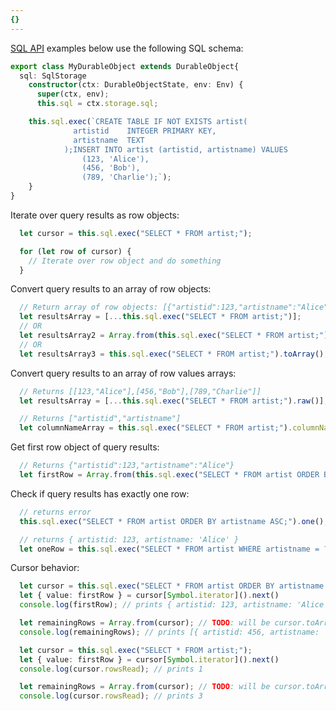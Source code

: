 ```yaml
---
{}
---
```



[SQL API](/durable-objects/api/transactional-storage-api/#sqlexec) examples below use the following SQL schema:

```ts
export class MyDurableObject extends DurableObject{
  sql: SqlStorage
	constructor(ctx: DurableObjectState, env: Env) {
	  super(ctx, env);
	  this.sql = ctx.storage.sql;

    this.sql.exec(`CREATE TABLE IF NOT EXISTS artist( 
			  artistid    INTEGER PRIMARY KEY, 
			  artistname  TEXT
			);INSERT INTO artist (artistid, artistname) VALUES 
				(123, 'Alice'),
				(456, 'Bob'),
				(789, 'Charlie');`);
	}
}
```

Iterate over query results as row objects:
```ts
  let cursor = this.sql.exec("SELECT * FROM artist;");

  for (let row of cursor) {
    // Iterate over row object and do something
  }
```

Convert query results to an array of row objects:
```ts
  // Return array of row objects: [{"artistid":123,"artistname":"Alice"},{"artistid":456,"artistname":"Bob"},{"artistid":789,"artistname":"Charlie"}]
  let resultsArray = [...this.sql.exec("SELECT * FROM artist;")];
  // OR
  let resultsArray2 = Array.from(this.sql.exec("SELECT * FROM artist;"));
  // OR
  let resultsArray3 = this.sql.exec("SELECT * FROM artist;").toArray();
```

Convert query results to an array of row values arrays:
```ts
  // Returns [[123,"Alice"],[456,"Bob"],[789,"Charlie"]]
  let resultsArray = [...this.sql.exec("SELECT * FROM artist;").raw()];	

  // Returns ["artistid","artistname"]
  let columnNameArray = this.sql.exec("SELECT * FROM artist;").columnNames;
```

Get first row object of query results:
```ts
  // Returns {"artistid":123,"artistname":"Alice"}
  let firstRow = Array.from(this.sql.exec("SELECT * FROM artist ORDER BY artistname DESC;"))[0];
```

Check if query results has exactly one row:
```ts
  // returns error
  this.sql.exec("SELECT * FROM artist ORDER BY artistname ASC;").one();

  // returns { artistid: 123, artistname: 'Alice' }
  let oneRow = this.sql.exec("SELECT * FROM artist WHERE artistname = ?;", "Alice").one()
```

Cursor behavior:
```ts
  let cursor = this.sql.exec("SELECT * FROM artist ORDER BY artistname ASC;");
  let { value: firstRow } = cursor[Symbol.iterator]().next()
  console.log(firstRow); // prints { artistid: 123, artistname: 'Alice' }

  let remainingRows = Array.from(cursor); // TODO: will be cursor.toArray
  console.log(remainingRows); // prints [{ artistid: 456, artistname: 'Bob' },{ artistid: 789, artistname: 'Charlie' }]
```

```ts
  let cursor = this.sql.exec("SELECT * FROM artist;");
  let { value: firstRow } = cursor[Symbol.iterator]().next()
  console.log(cursor.rowsRead); // prints 1

  let remainingRows = Array.from(cursor); // TODO: will be cursor.toArray
  console.log(cursor.rowsRead); // prints 3
```